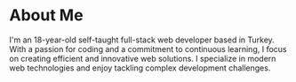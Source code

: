 # About Me

I'm an 18-year-old self-taught full-stack web developer based in Turkey. With a passion for coding and a commitment to continuous learning, I focus on creating efficient and innovative web solutions. I specialize in modern web technologies and enjoy tackling complex development challenges.
